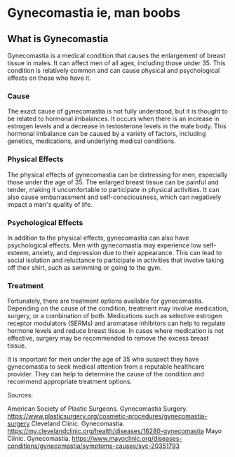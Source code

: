 # Gynecomastia ie, man boobs

## What is Gynecomastia
Gynecomastia is a medical condition that causes the enlargement of breast tissue in males. It can affect men of all ages, including those under 35. This condition is relatively common and can cause physical and psychological effects on those who have it.

### Cause
The exact cause of gynecomastia is not fully understood, but it is thought to be related to hormonal imbalances. It occurs when there is an increase in estrogen levels and a decrease in testosterone levels in the male body. This hormonal imbalance can be caused by a variety of factors, including genetics, medications, and underlying medical conditions.

### Physical Effects
The physical effects of gynecomastia can be distressing for men, especially those under the age of 35. The enlarged breast tissue can be painful and tender, making it uncomfortable to participate in physical activities. It can also cause embarrassment and self-consciousness, which can negatively impact a man's quality of life.

### Psychological Effects
In addition to the physical effects, gynecomastia can also have psychological effects. Men with gynecomastia may experience low self-esteem, anxiety, and depression due to their appearance. This can lead to social isolation and reluctance to participate in activities that involve taking off their shirt, such as swimming or going to the gym.

### Treatment
Fortunately, there are treatment options available for gynecomastia. Depending on the cause of the condition, treatment may involve medication, surgery, or a combination of both. Medications such as selective estrogen receptor modulators (SERMs) and aromatase inhibitors can help to regulate hormone levels and reduce breast tissue. In cases where medication is not effective, surgery may be recommended to remove the excess breast tissue.

It is important for men under the age of 35 who suspect they have gynecomastia to seek medical attention from a reputable healthcare provider. They can help to determine the cause of the condition and recommend appropriate treatment options.

Sources:

American Society of Plastic Surgeons. Gynecomastia Surgery. https://www.plasticsurgery.org/cosmetic-procedures/gynecomastia-surgery
Cleveland Clinic. Gynecomastia. https://my.clevelandclinic.org/health/diseases/16280-gynecomastia
Mayo Clinic. Gynecomastia. https://www.mayoclinic.org/diseases-conditions/gynecomastia/symptoms-causes/syc-20351793